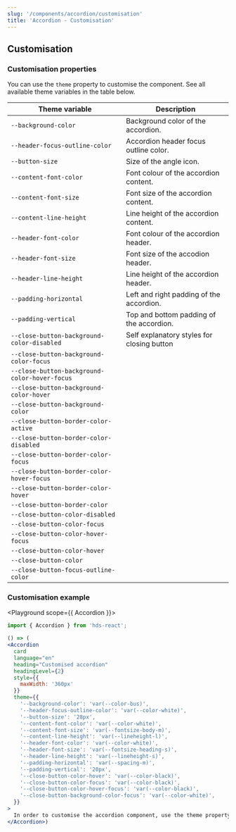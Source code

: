 ```yaml
---
slug: '/components/accordion/customisation'
title: 'Accordion - Customisation'
---
```




## Customisation

### Customisation properties

You can use the `theme` property to customise the component. See all available theme variables in the table below.

| Theme variable                            | Description                                     |
| ----------------------------------------  | ----------------------------------------------- |
| <code>--background-color</code>           | Background color of the accordion.              |
| <code>--header-focus-outline-color</code> | Accordion header focus outline color. |
| <code>--button-size</code>                | Size of the angle icon.                         |
| <code>--content-font-color</code>         | Font colour of the accordion content.           |
| <code>--content-font-size</code>          | Font size of the accordion content.             |
| <code>--content-line-height</code>        | Line height of the accordion content.           |
| <code>--header-font-color</code>          | Font colour of the accordion header.            |
| <code>--header-font-size</code>           | Font size of the accodion header.               |
| <code>--header-line-height</code>         | Line height of the accordion header.            |
| <code>--padding-horizontal</code>         | Left and right padding of the accordion.        |
| <code>--padding-vertical</code>           | Top and bottom padding of the accordion.        |
| <code>--close-button-background-color-disabled</code> | Self explanatory styles for closing button |
| <code>--close-button-background-color-focus</code> |  |
| <code>--close-button-background-color-hover-focus</code> |  |
| <code>--close-button-background-color-hover</code> |  |
| <code>--close-button-background-color</code> |  |
| <code>--close-button-border-color-active</code> |  |
| <code>--close-button-border-color-disabled</code> |  |
| <code>--close-button-border-color-focus</code> |  |
| <code>--close-button-border-color-hover-focus</code> |  |
| <code>--close-button-border-color-hover</code> |  |
| <code>--close-button-border-color</code> |  |
| <code>--close-button-color-disabled</code> |  |
| <code>--close-button-color-focus</code> |  |
| <code>--close-button-color-hover-focus</code> |  |
| <code>--close-button-color-hover</code> |  |
| <code>--close-button-color</code> |  |
| <code>--close-button-focus-outline-color</code> |  |


### Customisation example
<Playground scope={{ Accordion }}>

```jsx
import { Accordion } from 'hds-react';

() => (
<Accordion
  card
  language="en"
  heading="Customised accordion"
  headingLevel={2}
  style={{
    maxWidth: '360px'
  }}
  theme={{
    '--background-color': 'var(--color-bus)',
    '--header-focus-outline-color': 'var(--color-white)',
    '--button-size': '28px',
    '--content-font-color': 'var(--color-white)',
    '--content-font-size': 'var(--fontsize-body-m)',
    '--content-line-height': 'var(--lineheight-l)',
    '--header-font-color': 'var(--color-white)',
    '--header-font-size': 'var(--fontsize-heading-s)',
    '--header-line-height': 'var(--lineheight-s)',
    '--padding-horizontal': 'var(--spacing-m)',
    '--padding-vertical': '20px',
    '--close-button-color-hover': 'var(--color-black)',
    '--close-button-color-focus': 'var(--color-black)',
    '--close-button-color-hover-focus': 'var(--color-black)',
    '--close-button-background-color-focus': 'var(--color-white)',
  }}
>
  In order to customise the accordion component, use the theme property.
</Accordion>)
```
</Playground>
